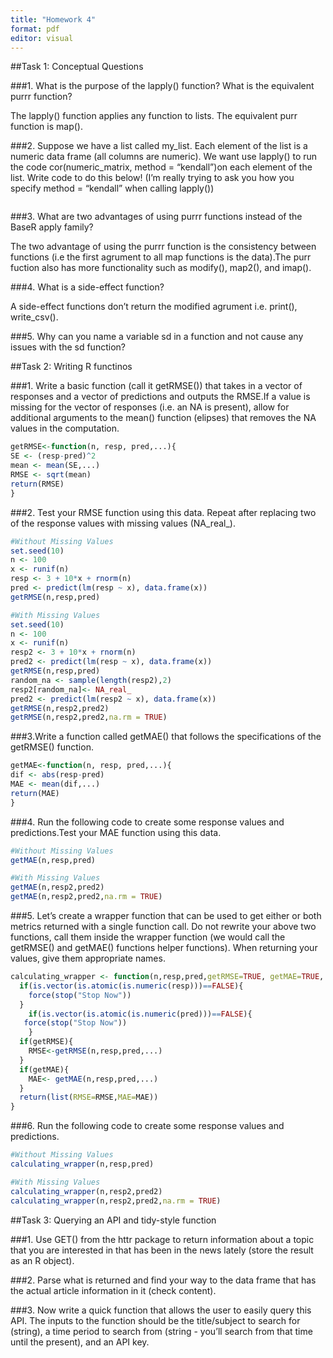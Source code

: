 ```yaml
---
title: "Homework 4"
format: pdf
editor: visual
---
```


##Task 1: Conceptual Questions 

###1. What is the purpose of the lapply() function? What is the equivalent purrr function?

The lapply() function applies any function to lists. The equivalent purr function is map().

###2. Suppose we have a list called my_list. Each element of the list is a numeric data frame (all columns are numeric). We want use lapply() to run the code cor(numeric_matrix, method = "kendall")on each element of the list. Write code to do this below! (I’m really trying to ask you how you specify method = "kendall" when calling lapply())


```r

```

###3. What are two advantages of using purrr functions instead of the BaseR apply family?

The two advantage of using the purrr function is the consistency between functions (i.e the first agrument to all map functions is the data).The purr fuction also has more functionality such as modify(), map2(), and imap().

###4. What is a side-effect function?

A side-effect functions don't return the modified agrument i.e. print(), write_csv(). 

###5. Why can you name a variable sd in a function and not cause any issues with the sd function?


##Task 2: Writing R functinos 

###1. Write a basic function (call it getRMSE()) that takes in a vector of responses and a vector of predictions and outputs the RMSE.If a value is missing for the vector of responses (i.e. an NA is present), allow for additional arguments to the mean() function (elipses) that removes the NA values in the computation.

```r
getRMSE<-function(n, resp, pred,...){
SE <- (resp-pred)^2
mean <- mean(SE,...)
RMSE <- sqrt(mean)
return(RMSE)
}
```

###2. Test your RMSE function using this data. Repeat after replacing two of the response values with missing values (NA_real_).

```r
#Without Missing Values 
set.seed(10)
n <- 100
x <- runif(n)
resp <- 3 + 10*x + rnorm(n)
pred <- predict(lm(resp ~ x), data.frame(x))
getRMSE(n,resp,pred)

#With Missing Values
set.seed(10)
n <- 100
x <- runif(n)
resp2 <- 3 + 10*x + rnorm(n)
pred2 <- predict(lm(resp ~ x), data.frame(x))
getRMSE(n,resp,pred)
random_na <- sample(length(resp2),2)
resp2[random_na]<- NA_real_
pred2 <- predict(lm(resp2 ~ x), data.frame(x))
getRMSE(n,resp2,pred2)
getRMSE(n,resp2,pred2,na.rm = TRUE)
```

###3.Write a function called getMAE() that follows the specifications of the getRMSE() function.

```r
getMAE<-function(n, resp, pred,...){
dif <- abs(resp-pred)
MAE <- mean(dif,...)
return(MAE)
}
```



###4. Run the following code to create some response values and predictions.Test your MAE function using this data.
```r
#Without Missing Values 
getMAE(n,resp,pred)

#With Missing Values
getMAE(n,resp2,pred2)
getMAE(n,resp2,pred2,na.rm = TRUE)
```

###5. Let’s create a wrapper function that can be used to get either or both metrics returned with a single function call. Do not rewrite your above two functions, call them inside the wrapper function (we would call the getRMSE() and getMAE() functions helper functions). When returning your values, give them appropriate names.

```r
calculating_wrapper <- function(n,resp,pred,getRMSE=TRUE, getMAE=TRUE,...){
  if(is.vector(is.atomic(is.numeric(resp)))==FALSE){
    force(stop("Stop Now"))
  }
    if(is.vector(is.atomic(is.numeric(pred)))==FALSE){
   force(stop("Stop Now"))
    }
  if(getRMSE){
    RMSE<-getRMSE(n,resp,pred,...)
  }
  if(getMAE){
    MAE<- getMAE(n,resp,pred,...)
  }
  return(list(RMSE=RMSE,MAE=MAE))
}
```


###6. Run the following code to create some response values and predictions.

```r
#Without Missing Values 
calculating_wrapper(n,resp,pred)

#With Missing Values
calculating_wrapper(n,resp2,pred2)
calculating_wrapper(n,resp2,pred2,na.rm = TRUE)
```

##Task 3: Querying an API and tidy-style function 

###1. Use GET() from the httr package to return information about a topic that you are interested in that has been in the news lately (store the result as an R object). 

###2. Parse what is returned and find your way to the data frame that has the actual article information in it (check content). 

###3. Now write a quick function that allows the user to easily query this API. The inputs to the function should be the title/subject to search for (string), a time period to search from (string - you’ll search from that time until the present), and an API key.


